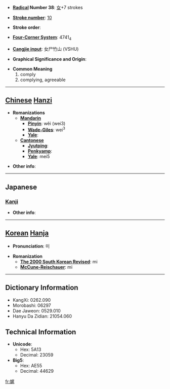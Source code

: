 * '''[[Wiktionary:Chinese radical index| Radical]] Number 38''': [[Wiktionary:Chinese radical index 女|女]]+7 strokes

* '''[[Wiktionary:Chinese total strokes index|Stroke number]]''': [[Wiktionary:Chinese total strokes index 10|10]]

* '''Stroke order''': 

* '''[[Wiktionary:Chinese four corner index|Four-Corner System]]''': 4741<sub>4</sub>

* '''[[Wiktionary:Chinese Cangjie index|Cangjie input]]''': 女尸竹山 (VSHU)

* '''Graphical Significance and Origin''': 

* '''Common Meaning'''
*#comply
*# complying, agreeable


----

== [[Chinese]] [[Hanzi]] ==

* '''Romanizations'''
** '''[[Mandarin]]'''
*** '''[[Pinyin]]''': wěi (wei3)
*** '''[[Wade-Giles]]''': wei<sup>3</sup>
*** '''[[Yale]]''': 
** '''[[Cantonese]]'''
*** '''[[Jyutping]]''':
*** '''[[Penkyamp]]''': 
*** '''[[Yale]]''': mei5

* '''Other info''': 

----

==Japanese==
===[[Kanji]]===
{{kanji|on readings=[[び]] (bi), [[み]] (mi), [[き]] (ki)|kun readings=[[すなお]] (sunao), [[したがう]] (shitagau), [[うつくしい]] (utsukushii)}}

* '''Other info''':  

----

== [[Korean]] [[Hanja]] ==

* '''Pronunciation''': 미

* '''Romanization'''
** '''[[The 2000 South Korean Revised Romanization|The 2000 South Korean Revised]]''': mi
** '''[[McCune-Reischauer]]''': mi

----

== Dictionary Information ==

* KangXi: 0262.090
* Morobashi: 06297
* Dae Jaweon: 0529.010
* Hanyu Da Zidian: 21054.060

== Technical Information ==

* '''Unicode''':
** Hex: 5A13
** Decimal: 23059
* '''Big5''':
** Hex: AE55
** Decimal: 44629

[[fr:娓]]